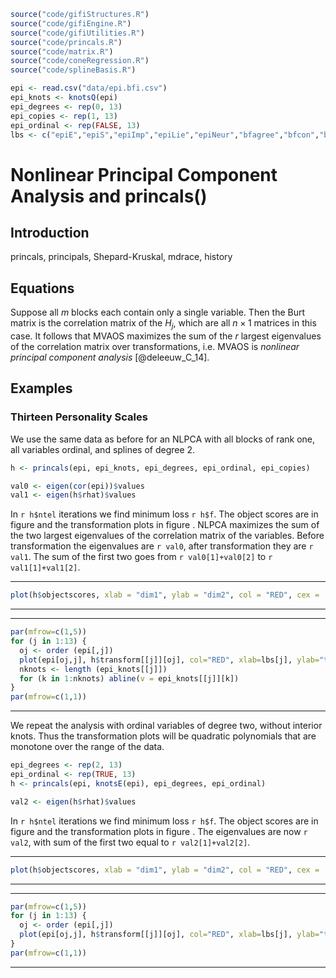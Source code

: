 ```r
source("code/gifiStructures.R")
source("code/gifiEngine.R")
source("code/gifiUtilities.R")
source("code/princals.R")
source("code/matrix.R")
source("code/coneRegression.R")
source("code/splineBasis.R")
```

```r
epi <- read.csv("data/epi.bfi.csv")
epi_knots <- knotsQ(epi)
epi_degrees <- rep(0, 13)
epi_copies <- rep(1, 13)
epi_ordinal <- rep(FALSE, 13)
lbs <- c("epiE","epiS","epiImp","epiLie","epiNeur","bfagree","bfcon","bfext","bfneur","bfopen","bdi","traitanx","statanx")
```

# Nonlinear Principal Component Analysis and princals() 

## Introduction

princals, principals, Shepard-Kruskal, mdrace, history

## Equations

Suppose all $m$ blocks each contain only a single variable. Then the Burt matrix is the correlation matrix of the $H_j$, which are all $n\times 1$ matrices in this case. It follows that MVAOS maximizes the sum of the $r$ largest eigenvalues of the correlation matrix over transformations, i.e. MVAOS is _nonlinear principal component analysis_ [@deleeuw_C_14].

## Examples

### Thirteen Personality Scales

We use the same data as before for an NLPCA with all blocks of rank one, all variables ordinal, and splines of degree 2.

```r
h <- princals(epi, epi_knots, epi_degrees, epi_ordinal, epi_copies)
```
```r
val0 <- eigen(cor(epi))$values
val1 <- eigen(h$rhat)$values
```
In `r h$ntel` iterations we find minimum loss `r h$f`. The object scores are in figure
and the transformation plots in figure
. NLPCA maximizes the sum of the two largest eigenvalues of the correlation matrix of the variables. Before transformation the eigenvalues are `r val0`, after transformation they are `r val1`. The sum of the first two goes from `r val0[1]+val0[2]` to `r val1[1]+val1[2]`.
<hr>
```r
plot(h$objectscores, xlab = "dim1", ylab = "dim2", col = "RED", cex = .5)
```
<center>
</center>
<hr>

<hr>
```r
par(mfrow=c(1,5))
for (j in 1:13) {
  oj <- order (epi[,j])
  plot(epi[oj,j], h$transform[[j]][oj], col="RED", xlab=lbs[j], ylab="transform", type= "l", lwd = 3)
  nknots <- length (epi_knots[[j]])
  for (k in 1:nknots) abline(v = epi_knots[[j]][k])
}
par(mfrow=c(1,1))
```
<center>
</center>
<hr>

We repeat the analysis with ordinal variables of degree two, without interior knots. Thus the transformation plots will be quadratic polynomials that are monotone over the range of the data.
```r
epi_degrees <- rep(2, 13)
epi_ordinal <- rep(TRUE, 13)
h <- princals(epi, knotsE(epi), epi_degrees, epi_ordinal)
```
```r
val2 <- eigen(h$rhat)$values
```
In `r h$ntel` iterations we find minimum loss `r h$f`. The object scores are in figure
 and the transformation plots in figure
. The eigenvalues are now `r val2`, with sum of the first two equal to `r val2[1]+val2[2]`.
<hr>
```r
plot(h$objectscores, xlab = "dim1", ylab = "dim2", col = "RED", cex = .5)
```
<center>
</center>
<hr>

<hr>
```r
par(mfrow=c(1,5))
for (j in 1:13) {
  oj <- order (epi[,j])
  plot(epi[oj,j], h$transform[[j]][oj], col="RED", xlab=lbs[j], ylab="transform", type = "l", lwd = 3)
}
par(mfrow=c(1,1))
```
<center>
</center>
<hr>
